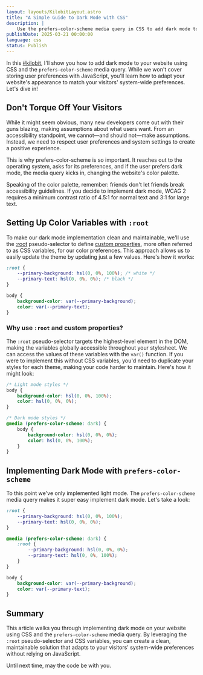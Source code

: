 ```yaml
---
layout: layouts/KilobitLayout.astro
title: "A Simple Guide to Dark Mode with CSS"
description: |
    Use the prefers-color-scheme media query in CSS to add dark mode to your website. 
publishDate: 2025-03-21 00:00:00
language: css
status: Publish
---
```


In this [#kilobit](/kilobits), I'll show you how to add dark mode to your website using CSS and the `prefers-color-scheme` media query. While we won't cover storing user preferences with JavaScript, you'll learn how to adapt your website's appearance to match your visitors' system-wide preferences. Let's dive in!

## Don't Torque Off Your Visitors
While it might seem obvious, many new developers come out with their guns blazing, making assumptions about what users want. From an accessibility standpoint, we cannot—and should not—make assumptions. Instead, we need to respect user preferences and system settings to create a positive experience.

This is why prefers-color-scheme is so important. It reaches out to the operating system, asks for its preferences, and if the user prefers dark mode, the media query kicks in, changing the website's color palette.

Speaking of the color palette, remember: friends don't let friends break accessibility guidelines. If you decide to implement dark mode, WCAG 2 requires a minimum contrast ratio of 4.5:1 for normal text and 3:1 for large text.

## Setting Up Color Variables with `:root`
To make our dark mode implementation clean and maintainable, we'll use the [:root](https://developer.mozilla.org/en-US/docs/Web/CSS/:root) pseudo-selector to define [custom properties](https://developer.mozilla.org/en-US/docs/Web/CSS/--*), more often referred to as CSS variables, for our color preferences. This approach allows us to easily update the theme by updating just a few values. Here's how it works:

```css
:root {
    --primary-background: hsl(0, 0%, 100%); /* white */
    --primary-text: hsl(0, 0%, 0%); /* black */
}

body {
    background-color: var(--primary-background);
    color: var(--primary-text);
}
```

### Why use `:root` and custom properties?
The `:root` pseudo-selector targets the highest-level element in the DOM, making the variables globally accessible throughout your stylesheet. We can access the values of these variables with the `var()` function. If you were to implement this without CSS variables, you'd need to duplicate your styles for each theme, making your code harder to maintain. Here's how it might look:

```css
/* Light mode styles */
body {
    background-color: hsl(0, 0%, 100%);
    color: hsl(0, 0%, 0%);
}

/* Dark mode styles */
@media (prefers-color-scheme: dark) {
    body {
        background-color: hsl(0, 0%, 0%);
        color: hsl(0, 0%, 100%);
    }
}
```

## Implementing Dark Mode with `prefers-color-scheme`
To this point we've only implemented light mode. The `prefers-color-scheme` media query makes it super easy implement dark mode. Let's take a look:

```css
:root {
    --primary-background: hsl(0, 0%, 100%);
    --primary-text: hsl(0, 0%, 0%);
}

@media (prefers-color-scheme: dark) {
    :root {
        --primary-background: hsl(0, 0%, 0%);
        --primary-text: hsl(0, 0%, 100%);
    }
}

body {
    background-color: var(--primary-background);
    color: var(--primary-text);
}
```

## Summary
This article walks you through implementing dark mode on your website using CSS and the `prefers-color-scheme` media query. By leveraging the `:root` pseudo-selector and CSS variables, you can create a clean, maintainable solution that adapts to your visitors' system-wide preferences without relying on JavaScript.

Until next time, may the code be with you.